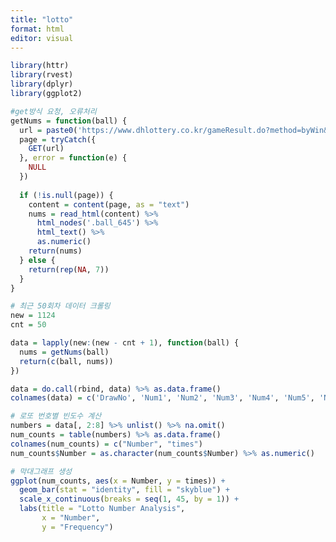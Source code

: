 ```yaml
---
title: "lotto"
format: html
editor: visual
---
```


```r
library(httr)
library(rvest)
library(dplyr)
library(ggplot2)

#get방식 요청, 오류처리
getNums = function(ball) {
  url = paste0('https://www.dhlottery.co.kr/gameResult.do?method=byWin&drwNo=', ball)
  page = tryCatch({
    GET(url)
  }, error = function(e) {
    NULL
  })
  
  if (!is.null(page)) {
    content = content(page, as = "text")
    nums = read_html(content) %>%
      html_nodes('.ball_645') %>%
      html_text() %>%
      as.numeric()
    return(nums)
  } else {
    return(rep(NA, 7))
  }
}

# 최근 50회차 데이터 크롤링
new = 1124
cnt = 50

data = lapply(new:(new - cnt + 1), function(ball) {
  nums = getNums(ball)
  return(c(ball, nums))
})

data = do.call(rbind, data) %>% as.data.frame()
colnames(data) = c('DrawNo', 'Num1', 'Num2', 'Num3', 'Num4', 'Num5', 'Num6', 'Bonus')

# 로또 번호별 빈도수 계산
numbers = data[, 2:8] %>% unlist() %>% na.omit()
num_counts = table(numbers) %>% as.data.frame()
colnames(num_counts) = c("Number", "times")
num_counts$Number = as.character(num_counts$Number) %>% as.numeric()

# 막대그래프 생성
ggplot(num_counts, aes(x = Number, y = times)) +
  geom_bar(stat = "identity", fill = "skyblue") +
  scale_x_continuous(breaks = seq(1, 45, by = 1)) +
  labs(title = "Lotto Number Analysis",
       x = "Number",
       y = "Frequency")
```
